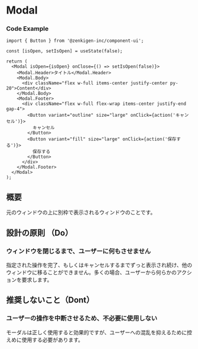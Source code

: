 
<Meta title="Modal" of={ModalStories} />

# Modal

<Canvas>
  <Story of={Component} />
</Canvas>

<Controls of={Component} />

### Code Example

```tsx
import { Button } from '@zenkigen-inc/component-ui';

const [isOpen, setIsOpen] = useState(false);

return (
  <Modal isOpen={isOpen} onClose={() => setIsOpen(false)}>
    <Modal.Header>タイトル</Modal.Header>
    <Modal.Body>
      <div className="flex w-full items-center justify-center py-20">Content</div>
    </Modal.Body>
    <Modal.Footer>
      <div className="flex w-full flex-wrap items-center justify-end gap-4">
        <Button variant="outline" size="large" onClick={action('キャンセル')}>
          キャンセル
        </Button>
        <Button variant="fill" size="large" onClick={action('保存する')}>
          保存する
        </Button>
      </div>
    </Modal.Footer>
  </Modal>
);
```

## 概要

元のウィンドウの上に別枠で表示されるウィンドウのことです。

## 設計の原則 （Do）

### ウィンドウを閉じるまで、ユーザーに何もさせません

指定された操作を完了、もしくはキャンセルするまでずっと表示され続け、他のウィンドウに移ることができません。多くの場合、ユーザーから何らかのアクションを要求します。

## 推奨しないこと（Dont）

### ユーザーの操作を中断させるため、不必要に使用しない

モーダルは正しく使用すると効果的ですが、ユーザーへの混乱を抑えるために控えめに使用する必要があります。
